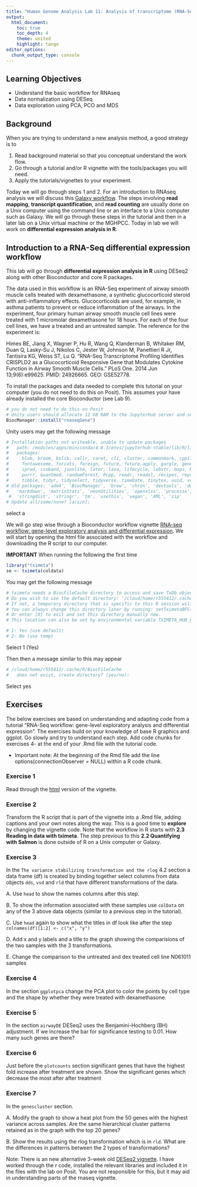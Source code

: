 ```yaml
---
title: "Human Genome Analysis Lab 11: Analysis of transcriptome (RNA-Seq) data"
output:
  html_document:
    toc: true
    toc_depth: 4
    theme: united
    highlight: tango
editor_options: 
  chunk_output_type: console
---
```


## Learning Objectives

* Understand the basic workflow for RNAseq
* Data normalization using DESeq
* Data exploration using PCA, PCO and MDS

## Background

When you are trying to understand a new analysis method, a good strategy is to 

1. Read background material so that you conceptual understand the work flow.
2. Go through a tutorial and/or R vignette with the tools/packages you will need.
3. Apply the tutorials/vignettes to your experiment.

Today we will go through steps 1 and 2. For an introduction to RNAseq analysis we will discuss this [Galaxy workflow](https://training.galaxyproject.org/training-material/topics/transcriptomics/tutorials/rb-rnaseq/tutorial.html). The steps involving __read mapping__, __transcript quantification__, and __read counting__ are usually done on a Unix computer using the command line or an interface to a Unix computer such as Galaxy. We will go through these steps in the tutorial and then in a later lab on a Unix virtual machine or the MGHPCC. Today in lab we will work on __differential expression analysis in R__. 


## Introduction to a RNA-Seq differential expression workflow

This lab will go through __differential expression analysis in R__ using DESeq2 along with other Bioconductor and core R packages. 

The data used in this workflow is an RNA-Seq experiment of airway smooth muscle cells treated with dexamethasone, a synthetic glucocorticoid steroid with anti-inflammatory effects. Glucocorticoids are used, for example, in asthma patients to prevent or reduce inflammation of the airways. In the experiment, four primary human airway smooth muscle cell lines were treated with 1 micromolar dexamethasone for 18 hours. For each of the four cell lines, we have a treated and an untreated sample. The reference for the experiment is:

Himes BE, Jiang X, Wagner P, Hu R, Wang Q, Klanderman B, Whitaker RM, Duan Q, Lasky-Su J, Nikolos C, Jester W, Johnson M, Panettieri R Jr, Tantisira KG, Weiss ST, Lu Q. "RNA-Seq Transcriptome Profiling Identifies CRISPLD2 as a Glucocorticoid Responsive Gene that Modulates Cytokine Function in Airway Smooth Muscle Cells." PLoS One. 2014 Jun 13;9(6):e99625. PMID: 24926665. GEO: GSE52778.

To install the packages and data needed to complete this tutorial on your computer (you do not need to do this on Posit). This assumes your have already installed the core Bioconductor (see Lab 9).

```r
# you do not need to do this on Posit
# Unity users should allocate 12 GB RAM to the JupyterHub server and set time to 4 hrs
BiocManager::install("rnaseqGene")
```

Unity users may get the following message

```r
# Installation paths not writeable, unable to update packages
#   path: /modules/apps/miniconda/4.8.3/envs/jupyterhub-stable/lib/R/library
#   packages:
#     blob, broom, bslib, callr, caret, cli, cluster, commonmark, cpp11, crayon, crul, curl, data.table, DBI, dbplyr, desc, digest, dplyr, dtplyr, e1071, evaluate, farver,
#     fontawesome, forcats, foreign, future, future.apply, gargle, generics, ggplot2, glmnet, globals, googlesheets4, gtable, hardhat, haven, hms, htmltools, httpuv, httr,
#     ipred, isoband, jsonlite, later, lava, lifecycle, lobstr, maps, MASS, Matrix, mgcv, modelr, nlme, nnet, openssl, parallelly, pbdZMQ, pillar, pkgload, progressr, proxy,
#     purrr, quantmod, randomForest, Rcpp, readr, readxl, recipes, reprex, rlang, rmarkdown, rpart, rstudioapi, rvest, sass, scales, shiny, stringi, survival, sys, testthat,
#     tibble, tidyr, tidyselect, tidyverse, timeDate, tinytex, uuid, vctrs, viridisLite, vroom, xfun, xts, yaml, zoo
# Old packages: 'ade4', 'BiocManager', 'brew', 'chron', 'devtools', 'downlit', 'DT', 'duckdb', 'gert', 'gh', 'gitcreds', 'igraph', 'knitr', 'latticeExtra', 'mapdata',
#   'markdown', 'matrixStats', 'neonUtilities', 'openxlsx', 'processx', 'ps', 'qdapRegex', 'R.methodsS3', 'R.oo', 'R.utils', 'RCurl', 'roxygen2', 'rversions', 'sp',
 #  'stringdist', 'stringr', 'tm', 'usethis', 'vegan', 'XML', 'zip'
# Update all/some/none? [a/s/n]: 
```

select a

We will go step wise through a Bioconductor workflow vignette [RNA-seq workflow: gene-level exploratory analysis and differential expression](https://master.bioconductor.org/packages/release/workflows/html/rnaseqGene.html). We will start by opening the html file associated with the workflow and downloading the R script to our computer. 

__IMPORTANT__
When running the following the first time
```r
library("tximeta")
se <- tximeta(coldata)
```

You may get the following message

```r
# tximeta needs a BiocFileCache directory to access and save TxDb objects.
# Do you wish to use the default directory: '/cloud/home/r555412/.cache/R/BiocFileCache'?
# If not, a temporary directory that is specific to this R session will be used.
# You can always change this directory later by running: setTximetaBFC()
# Or enter [0] to exit and set this directory manually now.
# This location can also be set by environmental variable TXIMETA_HUB_CACHE. 

# 1: Yes (use default)
# 2: No (use temp)
```

Select 1 (Yes)

Then then a message similar to this may appear
```r
# /cloud/home/r555412/.cache/R/BiocFileCache
#   does not exist, create directory? (yes/no): 
```

Select yes


## Exercises

The below exercises are based on understanding and adapting code from a tutorial "RNA-Seq workflow: gene-level exploratory analysis and differential expression".  The exercises build on your knowledge of base R graphics and ggplot. Go slowly and try to understand each step. Add code chunks for exercises 4- at the end of your .Rmd file with the tutorial code.

* Important note: At the beginning of the Rmd file add the line options(connectionObserver = NULL) within a R code chunk.

### Exercise 1

Read through the [html](https://master.bioconductor.org/packages/release/workflows/vignettes/rnaseqGene/inst/doc/rnaseqGene.html) version of the vignette.

### Exercise 2

Transform the R script that is part of the vignette into a .Rmd file, adding captions and your own notes along the way. This is a good time to __explore__ by changing the vignette code. Note that the workflow in R starts with __2.3 Reading in data with tximeta__. The step previous to this __2.2 Quantifying with Salmon__ is done outside of R on a Unix computer or Galaxy.

### Exercise 3

In the `The variance stabilizing transformation and the rlog` 4.2 section a data frame (df) is created by binding together select columns from data objects `dds`, `vsd` and `rld` that have different transformations of the data. 

A. Use `head` to show the names columns after this step.

B. To show the information associated with these samples use `colData` on any of the 3 above data objects (similar to a previous step in the tutorial).

C. Use `head` again to show what the titles in df look like after the step `colnames(df)[1:2] <- c("x", "y")`

D. Add x and y labels and a title to the graph showing the comparisions of the two samples with the 3 transformations.

E. Change the comparison to the untreated and dex treated cell line N061011 samples

### Exercise 4

In the section `ggplotpca` change the PCA plot to color the points by cell type and the shape by whether they were treated with dexamethasone. 

### Exercise 5

In the section `airwayDE` DESeq2 uses the Benjamini-Hochberg (BH) adjustment.  If we increase the bar for significance testing to 0.01. How many such genes are there? 

### Exercise 6

Just before the `plotcounts` section significant genes that have the highest fold increase after treatment are shown. Show the significant genes which decrease the most after after treatment

### Exercise 7

In the `genescluster` section. 

A. Modify the graph to show a heat plot from the 50 genes with the highest variance across samples. Are the same hierarchical cluster patterns retained as in the graph with the top 20 genes? 

B. Show the results using the rlog transformation which is in `rld`. What are the differences in patterns between the 2 types of transformations?

Note: There is an new alternative 3-week old [DESeq2 vignette](https://bioconductor.org/packages/release/bioc/vignettes/DESeq2/inst/doc/DESeq2.html). I have worked through the r code, installed the relevant libraries and included it in the files with the lab on Posit. You are not responsible for this, but it may aid in understanding parts of the rnaseq vignette.

